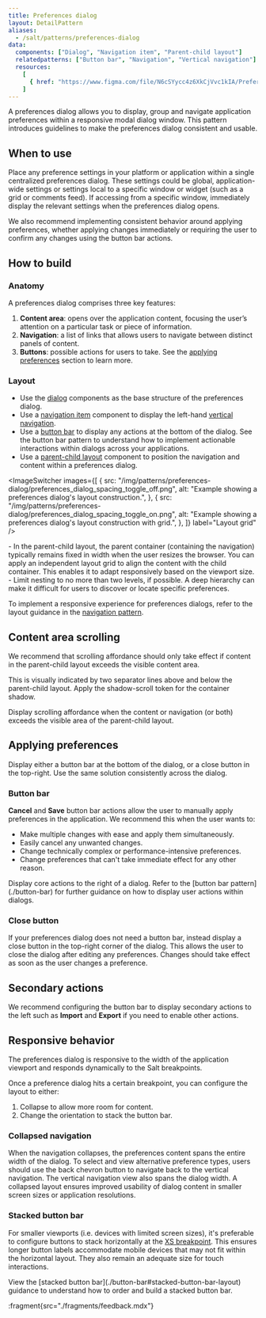 ```yaml
---
title: Preferences dialog
layout: DetailPattern
aliases:
  - /salt/patterns/preferences-dialog
data:
  components: ["Dialog", "Navigation item", "Parent-child layout"]
  relatedpatterns: ["Button bar", "Navigation", "Vertical navigation"]
  resources:
    [
      { href: "https://www.figma.com/file/N6cSYycc4z6XkCjVvc1kIA/Preferences-Dialog-Pattern?type=design&node-id=157-40560&mode=design&t=eq3OapLjaquXm3UP-0", label: "Preferences dialog stickersheet", internal: true },
    ]
---
```


A preferences dialog allows you to display, group and navigate application preferences within a responsive modal dialog window. This pattern introduces guidelines to make the preferences dialog consistent and usable.
  
  <Diagram
    src="/img/patterns/preferences-dialog/blotter_grid_settings.png"
    alt="Preferences dialog example"
    border
  />

## When to use

Place any preference settings in your platform or application within a single centralized preferences dialog. These settings could be global, application-wide settings or settings local to a specific window or widget (such as a grid or comments feed). If accessing from a specific window, immediately display the relevant settings when the preferences dialog opens.

We also recommend implementing consistent behavior around applying preferences, whether applying changes immediately or requiring the user to confirm any changes using the button bar actions.

## How to build

### Anatomy

A preferences dialog comprises three key features: 

1. **Content area**: opens over the application content, focusing the user’s attention on a particular task or piece of information.
2. **Navigation**: a list of links that allows users to navigate between distinct panels of content. 
3. **Buttons**: possible actions for users to take. See the [applying preferences](#applying-preferences) section to learn more.
  
  <Diagram
    src="/img/patterns/preferences-dialog/blotter_grid_anatomy.png"
    alt="Preferences Dialog navigation and content."
    border
  />

### Layout

- Use the [dialog](../components/dialog) components as the base structure of the preferences dialog.
- Use a [navigation item](../components/navigation-item) component to display the left-hand [vertical navigation](../vertical-navigation).
- Use a [button bar](./button-bar) to display any actions at the bottom of the dialog. See the button bar pattern to understand how to implement actionable interactions within dialogs across your applications.
- Use a [parent-child layout](../components/parent-child-layout) component to position the navigation and content within a preferences dialog. 

<ImageSwitcher
  images={[
    {
      src: "/img/patterns/preferences-dialog/preferences_dialog_spacing_toggle_off.png",
      alt: "Example showing a preferences dialog's layout construction.",
    },
    {
      src: "/img/patterns/preferences-dialog/preferences_dialog_spacing_toggle_on.png",
      alt: "Example showing a preferences dialog's layout construction with grid.",
    },
  ]}
  label="Layout grid"
/>

<ExampleContainer type="positive" customPillText="Best practices">
  - In the parent-child layout, the parent container (containing the navigation) typically remains fixed in width when the user resizes the browser. You can apply an independent layout grid to align the content with the child container. This enables it to adapt responsively based on the viewport size.
  - Limit nesting to no more than two levels, if possible. A deep hierarchy can make it difficult for users to discover or locate specific preferences.

  To implement a responsive experience for preferences dialogs, refer to the layout guidance in the [navigation pattern](./navigation).

</ExampleContainer>

## Content area scrolling

We recommend that scrolling affordance should only take effect if content in the parent-child layout exceeds the visible content area.

This is visually indicated by two separator lines above and below the parent-child layout. Apply the shadow-scroll token for the container shadow. 

  <Diagram
    src="/img/patterns/preferences-dialog/scrolling_content_area.png"
    alt="Example of content section scrolling."
    caption="A preferences dialog with scrolling content area."
    border
  />

Display scrolling affordance when the content or navigation (or both) exceeds the visible area of the parent-child layout.

  <Diagram
    src="/img/patterns/preferences-dialog/scrollable_navigation_and_content.png"
    alt="Example of scrolling affordance."
    caption="A preferences dialog with scrollable navigation and content area."
    border
  />

## Applying preferences

Display either a button bar at the bottom of the dialog, or a close button in the top-right. Use the same solution consistently across the dialog.

### Button bar

**Cancel** and **Save** button bar actions allow the user to manually apply preferences in the application. We recommend this when the user wants to:

- Make multiple changes with ease and apply them simultaneously.
- Easily cancel any unwanted changes.
- Change technically complex or performance-intensive preferences.
- Change preferences that can't take immediate effect for any other reason.

<Diagram
  src="/img/patterns/preferences-dialog/actions_manually_applied_preferences.png"
  alt="Applying preferences."
  caption="This preferences dialog has Cancel and Save actions for applying preferences."
  border
/>

<ExampleContainer type="positive" customPillText="Best practices">
  Display core actions to the right of a dialog. Refer to the [button bar pattern](./button-bar) for further guidance on how to display user actions within dialogs. 
</ExampleContainer>

### Close button

If your preferences dialog does not need a button bar, instead display a close button in the top-right corner of the dialog. This allows the user to close the dialog after editing any preferences. Changes should take effect as soon as the user changes a preference.

<Diagram
  src="/img/patterns/preferences-dialog/live_updating_dialog.png"
  alt="Live updates."
  caption="Updating preferences automatically within a dialog negates the need for a button bar."
  border
/>

## Secondary actions

We recommend configuring the button bar to display secondary actions to the left such as **Import** and **Export** if you need to enable other actions.

<Diagram
  src="/img/patterns/preferences-dialog/preferences_dialog_secondary_action.png"
  alt="Secondary actions displayed to the left."
  caption="A preferences dialog with secondary actions displayed to the left."
  border
/>

## Responsive behavior

The preferences dialog is responsive to the width of the application viewport and responds dynamically to the Salt breakpoints. 

Once a preference dialog hits a certain breakpoint, you can configure the layout to either: 

1. Collapse to allow more room for content.
2. Change the orientation to stack the button bar.

### Collapsed navigation

When the navigation collapses, the preferences content spans the entire width of the dialog. To select and view alternative preference types, users should use the back chevron button to navigate back to the vertical navigation. The vertical navigation view also spans the dialog width. A collapsed layout ensures improved usability of dialog content in smaller screen sizes or application resolutions.

  <Diagram
    src="/img/patterns/preferences-dialog/preferences_dialog_collapsed_navigation.png"
    alt="Collapsed navigation."
    caption="A preferences dialog with a collapsed navigation."
    border
  />

### Stacked button bar

For smaller viewports (i.e. devices with limited screen sizes), it's preferable to configure buttons to stack horizontally at the [XS breakpoint](../foundations/responsiveness#breakpoints). This ensures longer button labels accommodate mobile devices that may not fit within the horizontal layout. They also remain an adequate size for touch interactions.

<ExampleContainer type="positive" customPillText="Best practices">
  View the [stacked button bar](./button-bar#stacked-button-bar-layout) guidance to understand how to order and build a stacked button bar. 
</ExampleContainer>

  <Diagram
    src="/img/patterns/preferences-dialog/preferences_dialog_stacked_button_bar.png"
    alt="Stacked button bar."
    caption="A preferences dialog with a stacked button bar."
    border
  />

:fragment{src="./fragments/feedback.mdx"}
